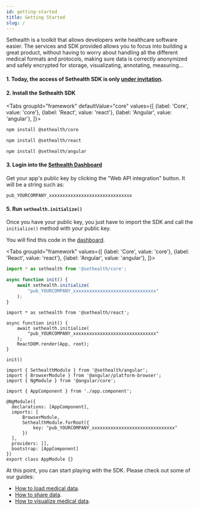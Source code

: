 ```yaml
---
id: getting-started
title: Getting Started
slug: /
---
```


Sethealth is a toolkit that allows developers write healthcare software easier. The services and SDK provided allows you to focus into building a great product, without having to worry about handling all the different medical formats and protocols, making sure data is correctly anonymized and safely encrypted for storage, visualizating, annotating, measuring...

#### 1. Today, the access of Sethealth SDK is only [under invitation](https://sethealth.typeform.com/to/hOvMvs).

#### 2. Install the Sethealth SDK

<Tabs
groupId="framework"
defaultValue="core"
values={[
    {label: 'Core', value: 'core'},
    {label: 'React', value: 'react'},
    {label: 'Angular', value: 'angular'},
]}>
<TabItem value="core">

```bash
npm install @sethealth/core
```

</TabItem>

<TabItem value="react">

```bash
npm install @sethealth/react
```

</TabItem>

<TabItem value="angular">

```bash
npm install @sethealth/angular
```

</TabItem>
</Tabs>


#### 3. Login into the [Sethealth Dashboard](https://dashboard.set.health)

Get your app's public key by clicking the "Web API integration" button.
It will be a string such as:

```
pub_YOURCOMPANY_xxxxxxxxxxxxxxxxxxxxxxxxxxxxxxx
```


#### 5. Run `sethealth.initialize()`

Once you have your public key, you just have to import the SDK and call the `initialize()`
method with your public key.

You will find this code in the [dashboard](https://dashboard.set.health/admin/dashboard).

<Tabs
groupId="framework"
values={[
    {label: 'Core', value: 'core'},
    {label: 'React', value: 'react'},
    {label: 'Angular', value: 'angular'},
]}>
<TabItem value="core">

```js
import * as sethealth from '@sethealth/core';

async function init() {
    await sethealth.initialize(
        "pub_YOURCOMPANY_xxxxxxxxxxxxxxxxxxxxxxxxxxxxxxx"
    );
}
```

</TabItem>

<TabItem value="react">

```tsx
import * as sethealth from '@sethealth/react';

async function init() {
    await sethealth.initialize(
        "pub_YOURCOMPANY_xxxxxxxxxxxxxxxxxxxxxxxxxxxxxxx"
    );
    ReactDOM.render(App, root);
}

init()
```

</TabItem>

<TabItem value="angular">

```tsx
import { SethealthModule } from '@sethealth/angular';
import { BrowserModule } from '@angular/platform-browser';
import { NgModule } from '@angular/core';

import { AppComponent } from './app.component';

@NgModule({
  declarations: [AppComponent],
  imports: [
      BrowserModule,
      SethealthModule.forRoot({
          key: "pub_YOURCOMPANY_xxxxxxxxxxxxxxxxxxxxxxxxxxxxxxx"
      })
  ],
  providers: [],
  bootstrap: [AppComponent]
})
export class AppModule {}
```

</TabItem>
</Tabs>

At this point, you can start playing with the SDK. Please check out some of our guides:

- [How to load medical data](guides/loading-medical-data).
- [How to share data](guides/sharing-data).
- [How to visualize medical data](guides/visualize-tomography).
